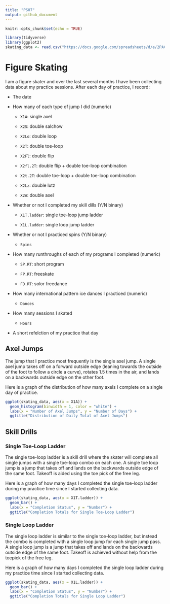 ```yaml
---
title: "PS07"
output: github_document
---
```


```r
knitr::opts_chunk$set(echo = TRUE)
```

```r
library(tidyverse)
library(ggplot2)
skating_data <- read.csv("https://docs.google.com/spreadsheets/d/e/2PACX-1vRHL3GBQobQsveBg1-hqydHUPAxx4ni3XmFJmxn1vlvX8B7JGYtnx3OX-uBYVxKI3_khP8LuoFL-wD2/pub?gid=0&single=true&output=csv")
```

# Figure Skating

I am a figure skater and over the last several months I have been collecting data about my practice sessions. After each day of practice, I record:
 
  * The date
  
  * How many of each type of jump I did (numeric)
   
    + `X1A`: single axel
    
    + `X2S`: double salchow
    
    + `X2Lo`: double loop
    
    + `X2T`: double toe-loop
    
    + `X2Fl`: double flip
    
    + `X2fl.2T`: double flip + double toe-loop combination 
    
    + `X2t.2T`: double toe-loop + double toe-loop combination
    
    + `X2Lz`: double lutz
    
    + `X2A`: double axel
 
  * Whether or not I completed my skill dills (Y/N binary)
    
    + `X1T.ladder`: single toe-loop jump ladder
    
    + `X1L.ladder`: single loop jump ladder
 
  * Whether or not I practiced spins (Y/N binary)
    
    + `Spins`
  
  * How many runthroughs of each of my programs I completed (numeric)
    
    + `SP.RT`: short program
    
    + `FP.RT`: freeskate
    
    + `FD.RT`: solor freedance
  
  * How many international pattern ice dances I practiced (numeric)
  
    + `Dances`
  
  * How many sessions I skated 
    
    + `Hours`
 
  * A short refelction of my practice that day
      
## Axel Jumps

The jump that I practice most frequently is the single axel jump. A single axel jump takes off on a forward outside edge (leaning towards the outside of the foot to follow a circle a curve), rotates 1.5 times in the air, and lands on a backwards outside edge on the other foot. 

Here is a graph of the distribution of how many axels I complete on a single day of practice. 

```r
ggplot(skating_data, aes(x = X1A)) + 
  geom_histogram(binwidth = 1, color = "white") +
  labs(x = "Number of Axel Jumps", y = "Number of Days") +
  ggtitle("Distribution of Daily Total of Axel Jumps")
```

## Skill Drills

### Single Toe-Loop Ladder

The single toe-loop ladder is a skill drill where the skater will complete all single jumps with a single toe-loop combo on each one. A single toe loop jump is a jump that takes off and lands on the backwards outside edge of the same foot. Takeoff is aided using the toe pick of the free leg. 

Here is a graph of how many days I completed the single toe-loop ladder during my practice time since I started collecting data. 

```r
ggplot(skating_data, aes(x = X1T.ladder)) + 
  geom_bar() +
  labs(x = "Completion Status", y = "Number") +
  ggtitle("Completion Totals for Single Toe-Loop Ladder")
```

### Single Loop Ladder

The single loop ladder is similar to the single toe-loop ladder, but instead the combo is completed with a single loop jump for each single jump pass. A single loop jump is a jump that takes off and lands on the backwards outside edge of the same foot. Takeoff is achieved without help from the toepick of the free leg. 

Here is a graph of how many days I completed the single loop ladder during my practice time since I started collecting data. 

```r
ggplot(skating_data, aes(x = X1L.ladder)) + 
  geom_bar() +
  labs(x = "Completion Status", y = "Number") +
  ggtitle("Completion Totals for Single Loop Ladder")
```
